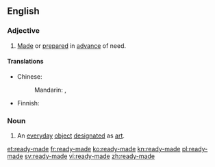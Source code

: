 ==English==

===Adjective===
{{en-adj}}

# [[made|Made]] or [[prepared]] in [[advance]] of need.

====Translations====
{{trans-top|made in advance}}
* Chinese:
*: Mandarin: {{t-|cmn|現成|alt=現成的|sc=Hani}}, {{t-|cmn|现成|alt=现成的|tr=xiànchéng de|sc=Hani}}
{{trans-mid}}
* Finnish: {{t|fi|valmis|alt=valmis-}}
{{trans-bottom}}

===Noun===
{{en-noun}}

# An [[everyday]] [[object]] [[designated]] as [[art]].

[[et:ready-made]]
[[fr:ready-made]]
[[ko:ready-made]]
[[kn:ready-made]]
[[pl:ready-made]]
[[sv:ready-made]]
[[vi:ready-made]]
[[zh:ready-made]]